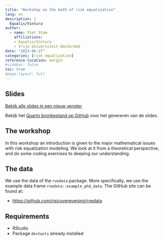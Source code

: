 ```yaml
---
title: "Workshop on the math of risk equalization"
lang: en
description: |
  Equalis/Vintura
author:
  - name: Piet Stam
    affiliations:
    - Equalis/Vintura
    - Vrije Universiteit Amsterdam
date: "2023-06-27"
categories: [risk equalization]
reference-location: margin
#sidebar: false
toc: true
#page-layout: full
---
```


## Slides

```{=html}
<p><a class="btn btn-info btn-lg" target="_blank" href="slides.html"><i class="fas fa-external-link-alt"></i> Bekijk alle slides in een nieuw venster</a></p>
```

Bekijk het [Quarto bronbestand op GitHub](https://github.com/pjastam/talks/tree/main/2023-06-27-equalis-math-risk-equalization) voor het genereren van de slides.

## The workshop

In this workshop an introduction is given to the major mathematical issues with risk equalization modeling. We look at it from a theoretical perspective, and do some coding exercises to deeping our understanding.

## The data

We use the data of the `rvedata` package. More specifically, we use the example data frame `rvedata::example_phd_data`. The GitHub site can be found at:

- [https://github.com/risicoverevening/rvedata](https://github.com/risicoverevening/rvedata)


## Requirements

- RStudio
- Package `devtools` already installed
